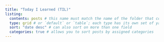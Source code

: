```yaml
---
title: "Today I Learned (TIL)"
listing: 
  contents: posts # this name must match the name of the folder that contains posts
  type: grid # or `default` or `table`; each type has its own set of yaml options to include
  sort: "date desc" # can also sort on more than one field
  categories: true # allows you to sort posts by assigned categories 
---
```

